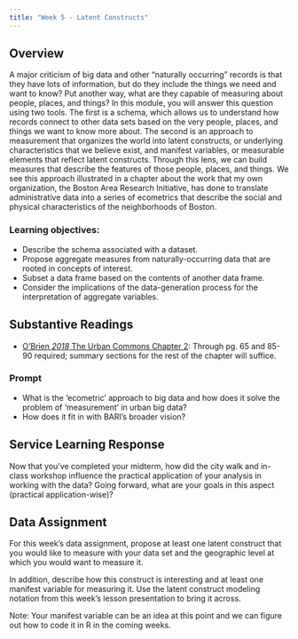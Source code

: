 ```yaml
---
title: "Week 5 - Latent Constructs"
---
```


## Overview

A major criticism of big data and other “naturally occurring” records is that they have lots of information, but do they include the things we need and want to know? Put another way, what are they capable of measuring about people, places, and things? In this module, you will answer this question using two tools. The first is a schema, which allows us to understand how records connect to other data sets based on the very people, places, and things we want to know more about. The second is an approach to measurement that organizes the world into latent constructs, or underlying characteristics that we believe exist, and manifest variables, or measurable elements that reflect latent constructs. Through this lens, we can build measures that describe the features of those people, places, and things. We see this approach illustrated in a chapter about the work that my own organization, the Boston Area Research Initiative, has done to translate administrative data into a series of ecometrics that describe the social and physical characteristics of the neighborhoods of Boston.

### Learning objectives:

- Describe the schema associated with a dataset.
- Propose aggregate measures from naturally-occurring data that are rooted in concepts of interest.
- Subset a data frame based on the contents of another data frame.
- Consider the implications of the data-generation process for the interpretation of aggregate variables.


## Substantive Readings 

- [O'Brien _2018_ The Urban Commons Chapter 2](https://northeastern.instructure.com/courses/65223/files/6696416/download?wrap=1): Through pg. 65 and 85-90 required; summary sections for the rest of the chapter will suffice.

### Prompt

- What is the 'ecometric' approach to big data and how does it solve the problem of ‘measurement’ in urban big data?
- How does it fit in with BARI's broader vision?

## Service Learning Response 

Now that you’ve completed your midterm, how did the city walk and in-class workshop influence the practical application of your analysis in working with the data? Going forward, what are your goals in this aspect (practical application-wise)?

## Data Assignment

For this week's data assignment, propose at least one latent construct that you would like to measure with your data set and the geographic level at which you would want to measure it.

In addition, describe how this construct is interesting and at least one manifest variable for measuring it. Use the latent construct modeling notation from this week's lesson presentation to bring it across.

Note: Your manifest variable can be an idea at this point and we can figure out how to code it in R in the coming weeks.
